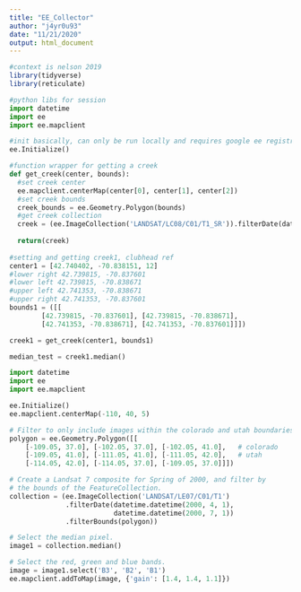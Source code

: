 ```yaml
---
title: "EE_Collector"
author: "j4yr0u93"
date: "11/21/2020"
output: html_document
---
```


```r
#context is nelson 2019
library(tidyverse)
library(reticulate)
```

```python
#python libs for session
import datetime
import ee
import ee.mapclient

#init basically, can only be run locally and requires google ee registration and authentication
ee.Initialize()

#function wrapper for getting a creek
def get_creek(center, bounds):
  #set creek center
  ee.mapclient.centerMap(center[0], center[1], center[2])
  #set creek bounds
  creek_bounds = ee.Geometry.Polygon(bounds)
  #get creek collection
  creek = (ee.ImageCollection('LANDSAT/LC08/C01/T1_SR')).filterDate(datetime.datetime(2016, 1, 1), datetime.datetime(2019, 12, 31)).filterBounds(creek_bounds)
            
  return(creek)
          
#setting and getting creek1, clubhead ref 
center1 = [42.740402, -70.838151, 12]
#lower right 42.739815, -70.837601
#lower left 42.739815, -70.838671
#upper left 42.741353, -70.838671
#upper right 42.741353, -70.837601
bounds1 = ([[
        [42.739815, -70.837601], [42.739815, -70.838671],
        [42.741353, -70.838671], [42.741353, -70.837601]]])

creek1 = get_creek(center1, bounds1)

median_test = creek1.median()
```

```python
import datetime
import ee
import ee.mapclient

ee.Initialize()
ee.mapclient.centerMap(-110, 40, 5)

# Filter to only include images within the colorado and utah boundaries.
polygon = ee.Geometry.Polygon([[
    [-109.05, 37.0], [-102.05, 37.0], [-102.05, 41.0],   # colorado
    [-109.05, 41.0], [-111.05, 41.0], [-111.05, 42.0],   # utah
    [-114.05, 42.0], [-114.05, 37.0], [-109.05, 37.0]]])

# Create a Landsat 7 composite for Spring of 2000, and filter by
# the bounds of the FeatureCollection.
collection = (ee.ImageCollection('LANDSAT/LE07/C01/T1')
              .filterDate(datetime.datetime(2000, 4, 1),
                          datetime.datetime(2000, 7, 1))
              .filterBounds(polygon))

# Select the median pixel.
image1 = collection.median()

# Select the red, green and blue bands.
image = image1.select('B3', 'B2', 'B1')
ee.mapclient.addToMap(image, {'gain': [1.4, 1.4, 1.1]})
```

```r

```
